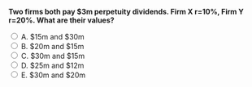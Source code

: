::: {.question-block}

<form onsubmit="event.preventDefault(); checkAnswer('module5_mcq_q76')" data-correct-answer="C">
<strong style="display: block;">Two firms both pay $3m perpetuity dividends. Firm X r=10%, Firm Y r=20%. What are their values?</strong>

<label><input type="radio" name="module5_mcq_q76" value="A"> A. $15m and $30m</label><br>
<label><input type="radio" name="module5_mcq_q76" value="B"> B. $20m and $15m</label><br>
<label><input type="radio" name="module5_mcq_q76" value="C"> C. $30m and $15m</label><br>
<label><input type="radio" name="module5_mcq_q76" value="D"> D. $25m and $12m</label><br>
<label><input type="radio" name="module5_mcq_q76" value="E"> E. $30m and $20m</label><br>
</form>

<div id="feedback-module5_mcq_q76" class="feedback" data-status="" style="display:none;">
✅ Correct: C. Value=Div/r. X:3/0.10=30m. Y:3/0.20=15m.
</div>

:::
